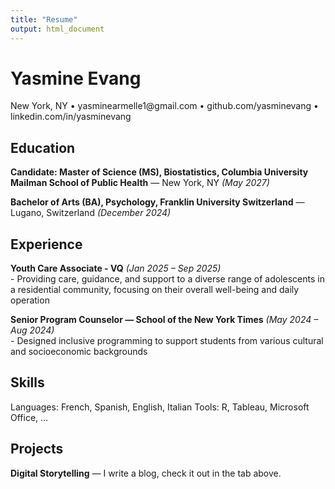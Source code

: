 ```yaml
---
title: "Resume"
output: html_document
---
```


# Yasmine Evang
New York, NY • yasminearmelle1@gmail.com • github.com/yasminevang • linkedin.com/in/yasminevang

## Education
**Candidate: Master of Science (MS), Biostatistics, Columbia University Mailman School of Public Health** — New York, NY *(May 2027)*  

**Bachelor of Arts (BA), Psychology, Franklin University Switzerland** — Lugano, Switzerland *(December 2024)*  


## Experience
**Youth Care Associate - VQ** *(Jan 2025 – Sep 2025)*  
- Providing care, guidance, and support to a diverse range of adolescents in a residential community,
focusing on their overall well-being and daily operation

**Senior Program Counselor — School of the New York Times** *(May 2024 – Aug 2024)*  
- Designed inclusive programming to support students from various cultural and socioeconomic
backgrounds

## Skills
Languages: French, Spanish, English, Italian
Tools: R, Tableau, Microsoft Office, …  

## Projects
**Digital Storytelling** — I write a blog, check it out in the tab above.



